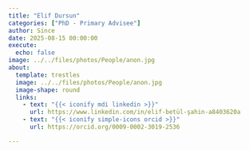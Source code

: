 ```yaml
---
title: "Elif Dursun"
categories: ["PhD - Primary Advisee"]
author: Since
date: 2025-08-15 00:00:00
execute:
  echo: false
image: ../../files/photos/People/anon.jpg
about:
  template: trestles
  image: ../../files/photos/People/anon.jpg
  image-shape: round
  links:
    - text: "{{< iconify mdi linkedin >}}"
      url: https://www.linkedin.com/in/elif-betül-şahin-a8403620a
    - text: "{{< iconify simple-icons orcid >}}"
      url: https://orcid.org/0009-0002-3019-2536

---
```




